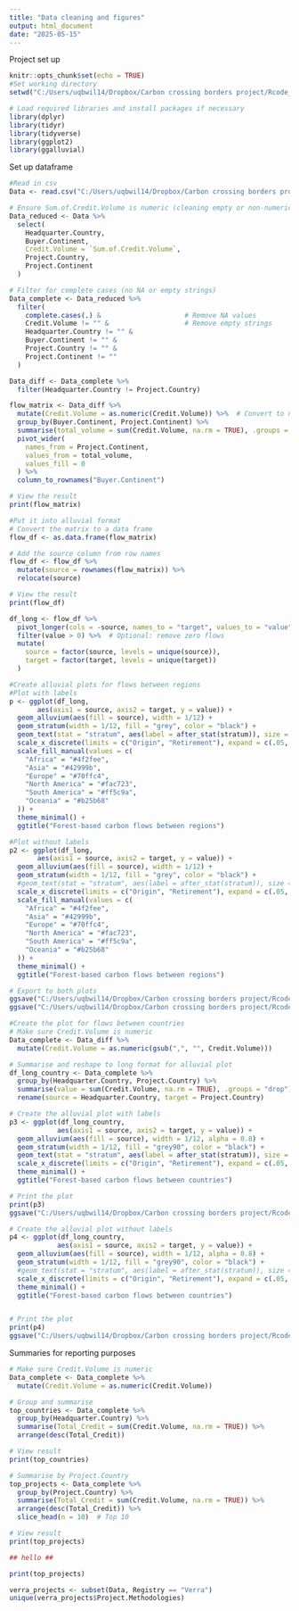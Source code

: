 ```yaml
---
title: "Data cleaning and figures"
output: html_document
date: "2025-05-15"
---
```


Project set up
```r
knitr::opts_chunk$set(echo = TRUE)
#Set working directory
setwd("C:/Users/uqbwil14/Dropbox/Carbon crossing borders project/Rcode_bw/CCBP/")

# Load required libraries and install packages if necessary
library(dplyr)
library(tidyr)
library(tidyverse)
library(ggplot2)
library(ggalluvial)
```

Set up dataframe
```r
#Read in csv
Data <- read.csv("C:/Users/uqbwil14/Dropbox/Carbon crossing borders project/Data from NTU (Singapore)/Carbon_Market_Data_20250408.csv")

# Ensure Sum.of.Credit.Volume is numeric (cleaning empty or non-numeric entries)
Data_reduced <- Data %>%
  select(
    Headquarter.Country,
    Buyer.Continent,
    Credit.Volume = `Sum.of.Credit.Volume`,
    Project.Country,
    Project.Continent
  )

# Filter for complete cases (no NA or empty strings)
Data_complete <- Data_reduced %>%
  filter(
    complete.cases(.) &                     # Remove NA values
    Credit.Volume != "" &                   # Remove empty strings
    Headquarter.Country != "" &
    Buyer.Continent != "" &
    Project.Country != "" &
    Project.Continent != ""
  )

Data_diff <- Data_complete %>%
  filter(Headquarter.Country != Project.Country)

flow_matrix <- Data_diff %>%
  mutate(Credit.Volume = as.numeric(Credit.Volume)) %>%  # Convert to numeric
  group_by(Buyer.Continent, Project.Continent) %>%
  summarise(total_volume = sum(Credit.Volume, na.rm = TRUE), .groups = "drop") %>%
  pivot_wider(
    names_from = Project.Continent,
    values_from = total_volume,
    values_fill = 0
  ) %>%
  column_to_rownames("Buyer.Continent")

# View the result
print(flow_matrix)

#Put it into alluvial format
# Convert the matrix to a data frame
flow_df <- as.data.frame(flow_matrix)

# Add the source column from row names
flow_df <- flow_df %>%
  mutate(source = rownames(flow_matrix)) %>%
  relocate(source)

# View the result
print(flow_df)

df_long <- flow_df %>%
  pivot_longer(cols = -source, names_to = "target", values_to = "value") %>%
  filter(value > 0) %>%  # Optional: remove zero flows
  mutate(
    source = factor(source, levels = unique(source)),
    target = factor(target, levels = unique(target))
  )

#Create alluvial plots for flows between regions
#Plot with labels
p <- ggplot(df_long,
       aes(axis1 = source, axis2 = target, y = value)) +
  geom_alluvium(aes(fill = source), width = 1/12) +
  geom_stratum(width = 1/12, fill = "grey", color = "black") +
  geom_text(stat = "stratum", aes(label = after_stat(stratum)), size = 2) +
  scale_x_discrete(limits = c("Origin", "Retirement"), expand = c(.05, .05))  +
  scale_fill_manual(values = c(
    "Africa" = "#4f2fee",
    "Asia" = "#42999b",
    "Europe" = "#70ffc4",
    "North America" = "#fac723",
    "South America" = "#ff5c9a",
    "Oceania" = "#b25b68"
  )) +
  theme_minimal() +
  ggtitle("Forest-based carbon flows between regions")

#Plot without labels
p2 <- ggplot(df_long,
       aes(axis1 = source, axis2 = target, y = value)) +
  geom_alluvium(aes(fill = source), width = 1/12) +
  geom_stratum(width = 1/12, fill = "grey", color = "black") +
  #geom_text(stat = "stratum", aes(label = after_stat(stratum)), size = 2) +
  scale_x_discrete(limits = c("Origin", "Retirement"), expand = c(.05, .05))  +
  scale_fill_manual(values = c(
    "Africa" = "#4f2fee",
    "Asia" = "#42999b",
    "Europe" = "#70ffc4",
    "North America" = "#fac723",
    "South America" = "#ff5c9a",
    "Oceania" = "#b25b68"
  )) +
  theme_minimal() +
  ggtitle("Forest-based carbon flows between regions")

# Export to both plots
ggsave("C:/Users/uqbwil14/Dropbox/Carbon crossing borders project/Rcode_bw/CCBP/figures/alluvial_plot_text.png", plot = p, width = 10, height = 6, dpi = 300)
ggsave("C:/Users/uqbwil14/Dropbox/Carbon crossing borders project/Rcode_bw/CCBP/figures/alluvial_plot.png", plot = p2, width = 10, height = 6, dpi = 300)

#Create the plot for flows between countries
# Make sure Credit.Volume is numeric
Data_complete <- Data_diff %>%
  mutate(Credit.Volume = as.numeric(gsub(",", "", Credit.Volume)))

# Summarise and reshape to long format for alluvial plot
df_long_country <- Data_complete %>%
  group_by(Headquarter.Country, Project.Country) %>%
  summarise(value = sum(Credit.Volume, na.rm = TRUE), .groups = "drop") %>%
  rename(source = Headquarter.Country, target = Project.Country)

# Create the alluvial plot with labels
p3 <- ggplot(df_long_country,
            aes(axis1 = source, axis2 = target, y = value)) +
  geom_alluvium(aes(fill = source), width = 1/12, alpha = 0.8) +
  geom_stratum(width = 1/12, fill = "grey90", color = "black") +
  geom_text(stat = "stratum", aes(label = after_stat(stratum)), size = 2, hjust = 0) +
  scale_x_discrete(limits = c("Origin", "Retirement"), expand = c(.05, .05)) +
  theme_minimal() +
  ggtitle("Forest-based carbon flows between countries")

# Print the plot
print(p3)
ggsave("C:/Users/uqbwil14/Dropbox/Carbon crossing borders project/Rcode_bw/CCBP/figures/countries_text.png", plot = p3, width = 10, height = 6, dpi = 300)

# Create the alluvial plot without labels
p4 <- ggplot(df_long_country,
            aes(axis1 = source, axis2 = target, y = value)) +
  geom_alluvium(aes(fill = source), width = 1/12, alpha = 0.8) +
  geom_stratum(width = 1/12, fill = "grey90", color = "black") +
  #geom_text(stat = "stratum", aes(label = after_stat(stratum)), size = 2, hjust = 0) +
  scale_x_discrete(limits = c("Origin", "Retirement"), expand = c(.05, .05)) +
  theme_minimal() +
  ggtitle("Forest-based carbon flows between countries")


# Print the plot
print(p4)
ggsave("C:/Users/uqbwil14/Dropbox/Carbon crossing borders project/Rcode_bw/CCBP/figures/countries.png", plot = p4, width = 10, height = 6, dpi = 300)

```

Summaries for reporting purposes
```r
# Make sure Credit.Volume is numeric
Data_complete <- Data_complete %>%
  mutate(Credit.Volume = as.numeric(Credit.Volume))

# Group and summarise
top_countries <- Data_complete %>%
  group_by(Headquarter.Country) %>%
  summarise(Total_Credit = sum(Credit.Volume, na.rm = TRUE)) %>%
  arrange(desc(Total_Credit))

# View result
print(top_countries)

# Summarise by Project.Country
top_projects <- Data_complete %>%
  group_by(Project.Country) %>%
  summarise(Total_Credit = sum(Credit.Volume, na.rm = TRUE)) %>%
  arrange(desc(Total_Credit)) %>%
  slice_head(n = 10)  # Top 10

# View result
print(top_projects)

## hello ##

print(top_projects)
```

```r
verra_projects <- subset(Data, Registry == "Verra")
unique(verra_projects$Project.Methodologies)


```
